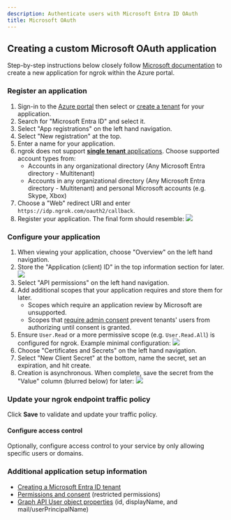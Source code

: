 ```yaml
---
description: Authenticate users with Microsoft Entra ID OAuth
title: Microsoft OAuth
---
```




## Creating a custom Microsoft OAuth application

Step-by-step instructions below closely follow [Microsoft documentation](https://learn.microsoft.com/en-us/entra/identity-platform/quickstart-register-app) to create a new application for ngrok within the Azure portal.

### Register an application

1.  Sign-in to the [Azure portal](https://portal.azure.com/) then select or [create a tenant](https://learn.microsoft.com/en-us/entra/identity-platform/quickstart-create-new-tenant) for your application.
2.  Search for "Microsoft Entra ID" and select it.
3.  Select "App registrations" on the left hand navigation.
4.  Select "New registration" at the top.
5.  Enter a name for your application.
6.  ngrok does not support [**single tenant** applications](https://learn.microsoft.com/en-us/entra/identity-platform/single-and-multi-tenant-apps). Choose supported account types from:
    - Accounts in any organizational directory (Any Microsoft Entra directory - Multitenant)
    - Accounts in any organizational directory (Any Microsoft Entra directory - Multitenant) and personal Microsoft accounts (e.g. Skype, Xbox)
7.  Choose a "Web" redirect URI and enter `https://idp.ngrok.com/oauth2/callback`.
8.  Register your application. The final form should resemble: ![](/img/howto/oauth/1-microsoft-create_app.png)

### Configure your application

1.  When viewing your application, choose "Overview" on the left hand navigation.
2.  Store the "Application (client) ID" in the top information section for later. ![](/img/howto/oauth/2-microsoft-app_overview.png)
3.  Select "API permissions" on the left hand navigation.
4.  Add additional scopes that your application requires and store them for later.
    - Scopes which require an application review by Microsoft are unsupported.
    - Scopes that [require admin consent](https://learn.microsoft.com/en-us/entra/identity-platform/permissions-consent-overview#admin-restricted-permissions) prevent tenants' users from authorizing until consent is granted.
5.  Ensure `User.Read` or a more permissive scope (e.g. `User.Read.All`) is configured for ngrok. Example minimal configuration: ![](/img/howto/oauth/3-microsoft-api_permissions.png)
6.  Choose "Certificates and Secrets" on the left hand navigation.
7.  Select "New Client Secret" at the bottom, name the secret, set an expiration, and hit create.
8.  Creation is asynchronous. When complete, save the secret from the "Value" column (blurred below) for later: ![](/img/howto/oauth/4-microsoft-client_secret.png)

### Update your ngrok endpoint traffic policy

<UpdatePolicyInstructions />

<Microsoft />

Click **Save** to validate and update your traffic policy.

#### Configure access control

Optionally, configure access control to your service by only allowing specific users or domains.

### Additional application setup information

- [Creating a Microsoft Entra ID tenant](https://learn.microsoft.com/en-us/entra/identity-platform/quickstart-create-new-tenant)
- [Permissions and consent](https://learn.microsoft.com/en-us/entra/identity-platform/permissions-consent-overview#admin-restricted-permissions) (restricted permissions)
- [Graph API User object properties](https://developers.facebook.com/docs/facebook-login/handling-declined-permissions#reprompt) (id, displayName, and mail/userPrincipalName)
